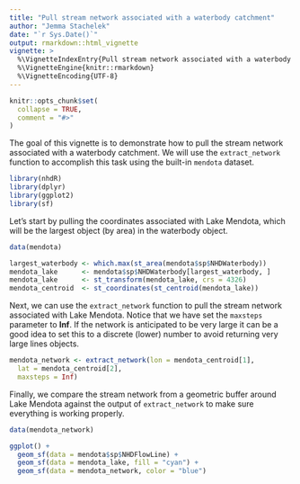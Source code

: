 ```yaml
---
title: "Pull stream network associated with a waterbody catchment"
author: "Jemma Stachelek"
date: "`r Sys.Date()`"
output: rmarkdown::html_vignette
vignette: >
  %\VignetteIndexEntry{Pull stream network associated with a waterbody catchment}
  %\VignetteEngine{knitr::rmarkdown}
  %\VignetteEncoding{UTF-8}
---
```


```r
knitr::opts_chunk$set(
  collapse = TRUE,
  comment = "#>"
)
```

The goal of this vignette is to demonstrate how to pull the stream network associated with a waterbody catchment. We will use the `extract_network` function to accomplish this task using the built-in `mendota` dataset.

```r
library(nhdR)
library(dplyr)
library(ggplot2)
library(sf)
```

Let's start by pulling the coordinates associated with Lake Mendota, which will be the largest object (by area) in the waterbody object.

```r
data(mendota)

largest_waterbody <- which.max(st_area(mendota$sp$NHDWaterbody))
mendota_lake      <- mendota$sp$NHDWaterbody[largest_waterbody, ]
mendota_lake      <- st_transform(mendota_lake, crs = 4326)
mendota_centroid  <- st_coordinates(st_centroid(mendota_lake))
```

Next, we can use the `extract_network` function to pull the stream network associated with Lake Mendota. Notice that we have set the `maxsteps` parameter to **Inf**. If the network is anticipated to be very large it can be a good idea to set this to a discrete (lower) number to avoid returning very large lines objects.

```r
mendota_network <- extract_network(lon = mendota_centroid[1],
  lat = mendota_centroid[2],
  maxsteps = Inf)
```

Finally, we compare the stream network from a geometric buffer around Lake Mendota against the output of `extract_network` to make sure everything is working properly. 

```r
data(mendota_network)
```

```r
ggplot() +
  geom_sf(data = mendota$sp$NHDFlowLine) +
  geom_sf(data = mendota_lake, fill = "cyan") +
  geom_sf(data = mendota_network, color = "blue")
```
